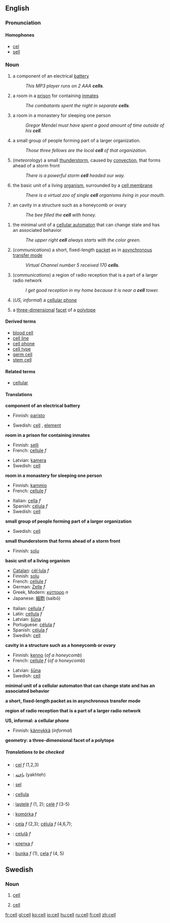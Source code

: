 ==English==

===Pronunciation===
====Homophones====
*[[cel]]
*[[sell]]

===Noun===
{{en-noun-reg}}
{{wikipedia}}

# a component of an electrical [[battery]]
#: ''This MP3 player runs on 2 AAA '''cells'''.''
# a room in a [[prison]] for containing [[inmate]]s
#: ''The combatants spent the night in separate '''cells'''.''
# a room in a monastery for sleeping one person
#: ''Gregor Mendel must have spent a good amount of time outside of his '''cell'''.''
# a small group of people forming part of a larger organization.
#: ''Those three fellows are the local '''cell''' of that organization.''
#(''meteorology'') a small [[thunderstorm]], caused by [[convection]], that forms ahead of a storm front
#: ''There is a powerful storm '''cell''' headed our way.''
#{{biology}} the basic unit of a living [[organism]], surrounded by a [[cell membrane]]
#: ''There is a virtual zoo of single '''cell''' organisms living in your mouth.''
#{{biology}} an cavity in a structure such as a honeycomb or ovary
#: ''The bee filled the '''cell''' with honey.''
<!--this is a proper noun sense, and is encyclopedic
#{{biology}} the title of a [[scientific journal]] published by [[Wikipedia:Elsevier|Elsevier]]
#: ''It was published in'' ''' Cell'''. ''-->
#{{computing}} the minimal unit of a [[cellular automaton]] that can change state and has an associated behavior
#: ''The upper right '''cell''' always starts with the color green.''
#(''communications'') a short, fixed-length [[packet]] as in [[Wikipedia:Asynchronous Transfer Mode|asynchronous transfer mode]]
#: ''Virtual Channel number 5 received 170 '''cells'''.''
#(''communications'') a region of radio reception that is a part of a larger radio network
#: ''I get good reception in my home because it is near a '''cell''' tower.''
#(''US, informal'') a [[cellular phone]]
#{{geometry}} a [[three-dimensional]] [[facet]] of a [[polytope]]

====Derived terms====
*[[blood cell]]
*[[cell line]]
*[[cell phone]]
*[[cell type]]
*[[germ cell]]
*[[stem cell]]

====Related terms====
*[[cellular]]

====Translations====

'''component of an electrical battery'''
{{top}}
*Finnish: [[paristo]]
{{mid}}
*Swedish: [[cell#Swedish|cell]] {{c}}, [[element]] {{n}}
{{bottom}}

'''room in a prison for containing inmates'''
{{top}}
*Finnish: [[selli]]
*French: [[cellule]] ''f''
{{mid}}
*Latvian: [[kamera]] {{f}}
*Swedish: [[cell#Swedish|cell]] {{c}}
{{bottom}}

'''room in a monastery for sleeping one person'''
{{top}}
*Finnish: [[kammio]]
*French: [[cellule]] ''f''
{{mid}}
*Italian: [[cella]] ''f''
*Spanish: [[célula]] ''f''
*Swedish: [[cell#Swedish|cell]] {{c}}
{{bottom}}

'''small group of people forming part of a larger organization'''
{{top}}
{{mid}}
*Swedish: [[cell#Swedish|cell]] {{c}}
{{bottom}}

'''small thunderstorm that forms ahead of a storm front'''
{{top}}
*Finnish: [[solu]]
{{mid}}
{{bottom}}

'''basic unit of a living organism'''
{{top}}
*[[Catalan]]: [[cèl·lula]] ''f''
*Finnish: [[solu]]
*French: [[cellule]] ''f''
*German: [[Zelle]] ''f''
*Greek, Modern: [[κύτταρο]] ''n''
*Japanese: [[細胞]] (saibō)
{{mid}}
*Italian: [[cellula#Italian|cellula]] ''f''
*Latin: [[cellula#Latin|cellula]] ''f''
*Latvian: [[šūna]] {{f}}
*Portuguese: [[célula#Portuguese|célula]] ''f''
*Spanish: [[célula#Spanish|célula]] ''f''
*Swedish: [[cell#Swedish|cell]] {{c}}
{{bottom}}

'''cavity in a structure such as a honeycomb or ovary'''
{{top}}
*Finnish: [[kenno]] (''of a honeycomb'')
*French: [[cellule]] ''f'' (''of a honeycomb'')
{{mid}}
*Latvian: [[šūna]] {{f}}
*Swedish: [[cell#Swedish|cell]] {{c}}
{{bottom}}

'''minimal unit of a cellular automaton that can change state and has an associated behavior'''
{{top}}
{{mid}}
{{bottom}}

'''a short, fixed-length packet as in asynchronous transfer mode'''
{{top}}
{{mid}}
{{bottom}}

'''region of radio reception that is a part of a larger radio network'''
{{top}}
{{mid}}
{{bottom}}

'''US, informal: a cellular phone'''
<!--Note: add INFORMAL or SLANG terms to this table, where these exist-->
{{top}}
*Finnish: [[kännykkä]] (''informal'')
{{mid}}
{{bottom}}

'''geometry: a three-dimensional facet of a polytope'''
{{top}}
{{mid}}
{{bottom}}

=====Translations to be checked=====
<!--Remove this section once all of the translations below have been moved into the tables above.-->
{{checktrans}}

*{{ttbc|Dutch}}: [[cel]] ''f'' (1,2,3)
*{{ttbc|Farsi}}: [[یاخته]] (yakhteh)
*{{ttbc|Indonesian}}: [[sel]]
*{{ttbc|Interlingua}}: [[cellula]]
*{{ttbc|Lithuanian}}: [[ląstelė]] ''f'' (1, 2); [[celė]] ''f'' (3-5)
*{{ttbc|Polish}}: [[komórka]] ''f''
*{{ttbc|Portuguese}}: [[cela]] ''f'' (2,3); [[célula]] ''f'' (4,6,7);
*{{ttbc|Romanian}}: [[celulă]] ''f''
*{{ttbc|Russian}}: [[:ru:клетка|клетка]] ''f''
*{{ttbc|Slovak}}: [[bunka]] ''f'' (1), [[cela]] ''f'' (4, 5)

==Swedish==

===Noun===
{{sv-noun-reg-r-c|2=celle}}
#[[cell#English|cell]]
#{{sv-biology}} [[cell#English|cell]]

[[fr:cell]]
[[gl:cell]]
[[ko:cell]]
[[io:cell]]
[[hu:cell]]
[[ru:cell]]
[[fi:cell]]
[[zh:cell]]
